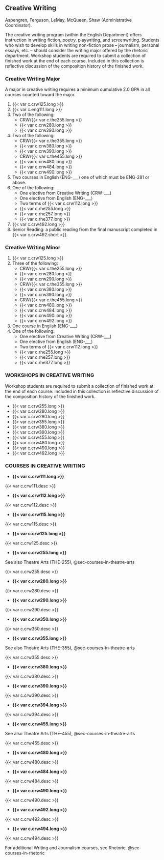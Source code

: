 ## Creative Writing {#sec-creative-writing}
Aspengren, Ferguson, LeMay, McQueen, Shaw (Administrative Coordinator). 

The creative writing program (within the English Department) offers instruction in writing fiction, poetry, playwriting, and screenwriting.  Students who wish to develop skills in writing non-fiction prose – journalism, personal essays, etc. – should consider the writing major offered by the rhetoric department. Workshop students are required to submit a collection of finished work at the end of each course. Included in this collection is reflective discussion of the composition history of the finished work.

### Creative Writing Major
A major in creative writing requires a minimum cumulative 2.0 GPA in all courses counted toward the major.

1. {{< var c.crw125.long >}}
2. {{< var c.eng111.long >}}
3. Two of the following:
    - CRW/{{< var c.the255.long >}}
    - {{< var c.crw280.long >}}
    - {{< var c.crw290.long >}}
4. Two of the following: 
	  - CRW/{{< var c.the355.long >}}
	  - {{< var c.crw380.long >}}
	  - {{< var c.crw390.long >}}
	  - CRW/{{< var c.the455.long >}}
	  - {{< var c.crw480.long >}}
	  - {{< var c.crw484.long >}}
	  - {{< var c.crw490.long >}}
5. Two courses in English (ENG-___) one of which must be ENG-281 or above.
6. One of the following: 
    - One elective from Creative Writing (CRW-___)
    - One elective from English (ENG-___)
    - Two terms of {{< var c.crw112.long >}}
    - {{< var c.rhe255.long >}}
    - {{< var c.rhe257.long >}}
    - {{< var c.rhe377.long >}}
7. {{< var c.crw492.long >}}
8. Senior Reading: a public reading from the final manuscript completed in {{< var c.crw492.short >}}.

### Creative Writing Minor
1. {{< var c.crw125.long >}}
2. Three of the following: 
	  - CRW/{{< var c.the255.long >}}
	  - {{< var c.crw280.long >}}
	  - {{< var c.crw290.long >}}
	  - CRW/{{< var c.the355.long >}}
	  - {{< var c.crw380.long >}}
	  - {{< var c.crw390.long >}}
	  - CRW/{{< var c.the455.long >}}
	  - {{< var c.crw480.long >}}
	  - {{< var c.crw484.long >}}	
	  - {{< var c.crw490.long >}}
	  - {{< var c.crw492.long >}}
3. One course in English (ENG-___) 
4. One of the following: 
    - One elective from Creative Writing (CRW-___)
    - One elective from English (ENG-___)
    - Two terms of {{< var c.crw112.long >}}
    - {{< var c.rhe255.long >}}
    - {{< var c.rhe257.long >}}
    - {{< var c.rhe377.long >}}

### WORKSHOPS IN CREATIVE WRITING
Workshop students are required to submit a collection of finished work at the end of each course. Included in this collection is reflective discussion of the composition history of the finished work.
 
- {{< var c.crw255.long >}}
- {{< var c.crw280.long >}} 
- {{< var c.crw290.long >}} 
- {{< var c.crw355.long >}} 
- {{< var c.crw380.long >}}
- {{< var c.crw390.long >}} 
- {{< var c.crw455.long >}} 
- {{< var c.crw480.long >}} 
- {{< var c.crw490.long >}} 
- {{< var c.crw492.long >}}
 

### COURSES IN CREATIVE WRITING {#sec-courses-in-creative-writing}
- **{{< var c.crw111.long >}}**

{{< var c.crw111.desc >}}

- **{{< var c.crw112.long >}}**

{{< var c.crw112.desc >}}

- **{{< var c.crw115.long >}}**

{{< var c.crw115.desc >}}

- **{{< var c.crw125.long >}}**

{{< var c.crw125.desc >}}

- **{{< var c.crw255.long >}}**

See also Theatre Arts (THE-255), @sec-courses-in-theatre-arts

{{< var c.crw255.desc >}}

- **{{< var c.crw280.long >}}**

{{< var c.crw280.desc >}}

- **{{< var c.crw290.long >}}**

{{< var c.crw290.desc >}}

- **{{< var c.crw350.long >}}**

{{< var c.crw350.desc >}}

- **{{< var c.crw355.long >}}**

See also Theatre Arts (THE-355), @sec-courses-in-theatre-arts

{{< var c.crw355.desc >}}

- **{{< var c.crw380.long >}}**

{{< var c.crw380.desc >}} 

- **{{< var c.crw390.long >}}**

{{< var c.crw390.desc >}}

- **{{< var c.crw394.long >}}**

{{< var c.crw394.desc >}}

- **{{< var c.crw455.long >}}**

See also Theatre Arts (THE-455), @sec-courses-in-theatre-arts

{{< var c.crw455.desc >}}

- **{{< var c.crw480.long >}}**

{{< var c.crw480.desc >}}

- **{{< var c.crw484.long >}}**

{{< var c.crw484.desc >}}

- **{{< var c.crw490.long >}}**

{{< var c.crw490.desc >}}

- **{{< var c.crw492.long >}}**

{{< var c.crw492.desc >}}

- **{{< var c.crw494.long >}}**

{{< var c.crw494.desc >}}

For additional Writing and Journalism courses, see Rhetoric, @sec-courses-in-rhetoric
